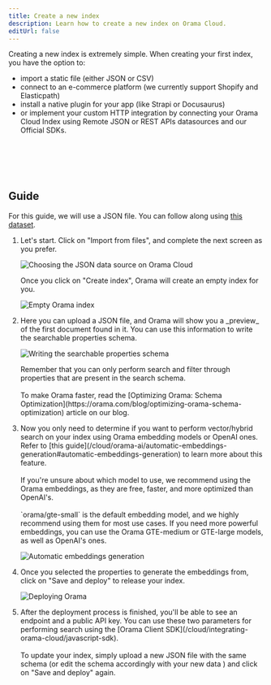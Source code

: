 ```yaml
---
title: Create a new index
description: Learn how to create a new index on Orama Cloud.
editUrl: false
---
```


Creating a new index is extremely simple. When creating your first index, you have the option to:
- import a static file (either JSON or CSV)
- connect to an e-commerce platform (we currently support Shopify and Elasticpath)
- install a native plugin for your app (like Strapi or Docusaurus)
- or implement your custom HTTP integration by connecting your Orama Cloud Index using Remote JSON or REST APIs datasources and our Official SDKs.


<br /><br />
---

## Guide

For this guide, we will use a JSON file. You can follow along using [this dataset](/cloud/guides/example-datasets/games.json).

<Steps>
  <ol>
    <li>
      <p class="pl-10">Let's start. Click on "Import from files", and complete the next screen as you prefer.</p>
      <img
        src='/cloud/guides/working-with-indexes/uploading-a-file.png'
        alt='Choosing the JSON data source on Orama Cloud'
        class="mx-10"
      />
      <p class="pl-10">Once you click on "Create index", Orama will create an empty index for you.</p>
      <img
        src="/cloud/guides/working-with-indexes/empty-index.png"
        alt="Empty Orama index"
        class="mx-10"
      />
    </li>
    <li>
      <p class="pl-10">Here you can upload a JSON file, and Orama will show you a _preview_ of the first document found in it. You can use this information to write the searchable properties schema.</p>
      <img
        src="/cloud/guides/working-with-indexes/writing-the-schema.png"
        alt="Writing the searchable properties schema"
        class="mx-10"
      />
      <br />
      <p class="pl-10">Remember that you can only perform search and filter through properties that are present in the search schema.<br /><br />
      To make Orama faster, read the [Optimizing Orama: Schema Optimization](https://orama.com/blog/optimizing-orama-schema-optimization) article on our blog.</p>
    </li>
    <li>
      <p class="pl-10">Now you only need to determine if you want to perform vector/hybrid search on your index using Orama embedding models or OpenAI ones. Refer to [this guide](/cloud/orama-ai/automatic-embeddings-generation#automatic-embeddings-generation) to learn more about this feature.<br /><br />
      If you're unsure about which model to use, we recommend using the Orama embeddings, as they are free, faster, and more optimized than OpenAI's.<br /><br />
      `orama/gte-small` is the default embedding model, and we highly recommend using them for most use cases. If you need more powerful embeddings, you can use the Orama GTE-medium or GTE-large models, as well as OpenAI's ones.</p>
      <img
        src="/cloud/guides/working-with-indexes/automatic-embeddings-generation.png"
        alt="Automatic embeddings generation"
        class="mx-10"
      />
    </li>
    <li>
      <p class="pl-10">Once you selected the properties to generate the embeddings from, click on "Save and deploy" to release your index.</p>
      <img
        src="/cloud/guides/working-with-indexes/deploy.png"
        alt="Deploying Orama"
        class="mx-10"
      />
    </li>
    <li>
      <p class="pl-10">After the deployment process is finished, you'll be able to see an endpoint and a public API key. You can use these two parameters for performing search using the [Orama Client SDK](/cloud/integrating-orama-cloud/javascript-sdk).<br /><br />
      To update your index, simply upload a new JSON file with the same schema (or edit the schema accordingly with your new data ) and click on "Save and deploy" again.</p>
    </li>
  </ol>
</Steps>
